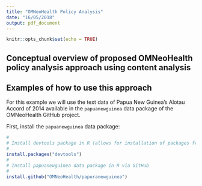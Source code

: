 ```yaml
---
title: "OMNeoHealth Policy Analysis"
date: "16/05/2018"
output: pdf_document
---
```


```r
knitr::opts_chunk$set(echo = TRUE)
```

## Conceptual overview of proposed OMNeoHealth policy analysis approach using content analysis



## Examples of how to use this approach

For this example we will use the text data of Papua New Guinea's Alotau Accord of 2014 available in the `papuanewguinea` data package of the OMNeoHealth GitHub project.

First, install the `papuanewguinea` data package:

```r
#
# Install devtools package in R (allows for installation of packages from GitHub)
#
install.packages("devtools")
#
# Install papuanewguinea data package in R via GitHub
#
install.github("OMNeoHealth/papuranewguinea")
```

